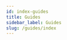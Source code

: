 ```yaml
---
id: index-guides
title: Guides
sidebar_label: Guides
slug: /guides/index
---
```





<div class="row">

 <div class="col">
    <RedisCard 
        title="Import Data into Redis" 
        description="Discover the various options to import data into Redis" 
        page="import-data"
        />
 </div>
 
 <div class="col">
    <RedisCard 
        title="Indexing and Querying" 
        description="Learn how to query data by values" 
        page="indexing-querying"
        />
 </div>

</div>

<div class="row">

 <div class="col">
    <RedisCard 
        title="Security" 
        description="Introduction and best practises of Redis Security" 
        page="redis-security"
        />
 </div>
 
 <div class="col">
    <RedisCard 
        title="IoT and Time Series" 
        description="Implementing IOT sensor with Redis Time Series and Rasperry Pi" 
        page="redis-security"
        />
 </div>

</div>


